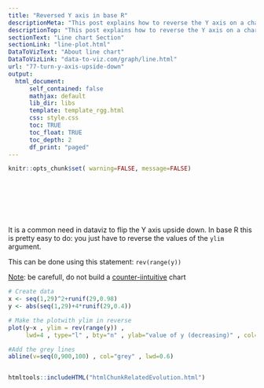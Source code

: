 ```yaml
---
title: "Reversed Y axis in base R"
descriptionMeta: "This post explains how to reverse the Y axis on a chart with R. It uses a line chart as example and provides the reproducible code."
descriptionTop: "This post explains how to reverse the Y axis on a chart with `R`. It uses a [line chart](line-plot.html) as example and provides the reproducible code."
sectionText: "Line chart Section"
sectionLink: "line-plot.html"
DataToVizText: "About line chart"
DataToVizLink: "data-to-viz.com/graph/line.html"
url: "77-turn-y-axis-upside-down"
output:
  html_document:
      self_contained: false    
      mathjax: default
      lib_dir: libs
      template: template_rgg.html
      css: style.css
      toc: TRUE
      toc_float: TRUE
      toc_depth: 2
      df_print: "paged"
---
```



```r
knitr::opts_chunk$set( warning=FALSE, message=FALSE)
```

<div class="container" style="padding-top: 80px">



<div class = "row">

<div class = "col-md-6  col-sm-12 align-self-center">

It is a common need in dataviz to flip the Y axis upside down. In base R this is pretty easy to do: you just have to reverse the values of the `ylim` argument.

This can be done using this statement: `rev(range(y))` 

<u>Note</u>: be carefull, do not build a [counter-iintuitive](https://www.data-to-viz.com/caveat/counter_intuitive.html) chart

</div>


<div class = "col-md-6  col-sm-12">

```r
# Create data
x <- seq(1,29)^2+runif(29,0.98)
y <- abs(seq(1,29)+4*runif(29,0.4))

# Make the plotwith ylim in reverse
plot(y~x , ylim = rev(range(y)) ,
     lwd=4 , type="l" , bty="n" , ylab="value of y (decreasing)" , col=rgb(0.2,0.4,0.6,0.8) )

#Add the grey lines
abline(v=seq(0,900,100) , col="grey" , lwd=0.6)
```

</div>
</div>


```r
```




<!-- Close container -->
</div>




```r
htmltools::includeHTML("htmlChunkRelatedEvolution.html")
```
